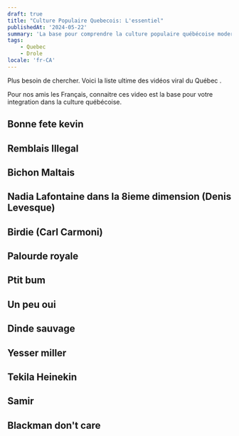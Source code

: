```yaml
---
draft: true
title: "Culture Populaire Quebecois: L'essentiel"
publishedAt: '2024-05-22'
summary: 'La base pour comprendre la culture populaire québécoise moderne'
tags:
    - Quebec
    - Drole
locale: 'fr-CA'
---
```


Plus besoin de chercher. Voici la liste ultime des vidéos viral du Québec <QuebecFlag/>.

Pour nos amis les Français, connaitre ces video est la base pour votre integration dans la culture québécoise.


## Bonne fete kevin
<YouTube id="rhbrR4-Z5fw"/>

## Remblais Illegal
<YouTube id="id9Jfv7IqZQ"/>

## Bichon Maltais
<YouTube id="n1WUqhnRoTA"/>

## Nadia Lafontaine dans la 8ieme dimension (Denis Levesque)
<YouTube id="OdYXknVuXuQ"/>

## Birdie (Carl Carmoni)
<YouTube id="ULP0cbGXU8k"/>

## Palourde royale
<YouTube id="30NezSeVOog"/>

## Ptit bum
<YouTube id="upDijvsuV6o"/>

## Un peu oui
<YouTube id="wv7x6WCMmPg"/>

## Dinde sauvage
<YouTube id="fhdcN8UZuog"/>

## Yesser miller
<YouTube id="F8sExBnW54g"/>

## Tekila Heinekin
<YouTube id="WKuaf3nepF0"/>

## Samir
<YouTube id="D9-voINFkCg"/>

## Blackman don't care
<YouTube id="GbDhesY0WKE"/>
